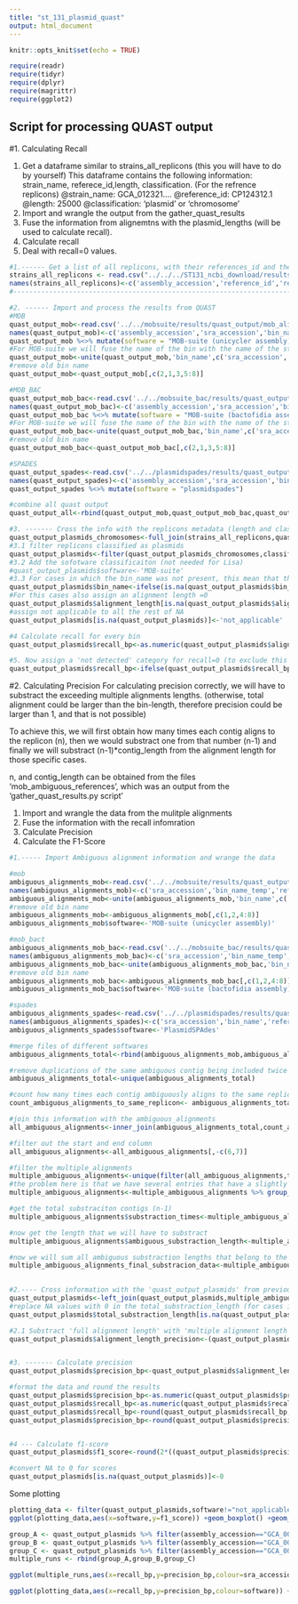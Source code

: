 ```yaml
---
title: "st_131_plasmid_quast"
output: html_document
---
```


```r
knitr::opts_knit$set(echo = TRUE)
```

```r
require(readr)
require(tidyr)
require(dplyr)
require(magrittr)
require(ggplot2)

```


## Script for processing QUAST output

#1. Calculating Recall

1. Get a dataframe similar to strains_all_replicons (this you will have to do by yourself)
This dataframe contains the following information: strain_name, referece_id,length, classification. (For the refrence replicons)
@strain_name: GCA_012321....
@reference_id: CP124312.1
@length: 25000
@classification: 'plasmid' or 'chromosome'
2. Import and wrangle the output from the gather_quast_results
3. Fuse the information from alignemtns with the plasmid_lengths (will be used to calculate recall).
4. Calculate recall
5. Deal with recall=0 values.
  
  

```r

#1.------ Get a list of all replicons, with their references_id and the lengths ----- #You should do get this info. Maybe using a little python script?
strains_all_replicons <- read.csv("../../../ST131_ncbi_download/results/replicon_data.csv", header = FALSE)
names(strains_all_replicons)<-c('assembly_accession','reference_id','replicon_length','classification')
#------------------------------------------------------------------------------------__#

#2. ------ Import and process the results from QUAST
#MOB
quast_output_mob<-read.csv('../../mobsuite/results/quast_output/mob_alignments_statistics.csv', sep=',', header=FALSE)
names(quast_output_mob)<-c('assembly_accession','sra_accession','bin_name_temp','reference_id','alignment_length','bin_length')
quast_output_mob %<>% mutate(software = "MOB-suite (unicycler assembly)")
#For MOB-suite we will fuse the name of the bin with the name of the strain, to be able to do statistics properly
quast_output_mob<-unite(quast_output_mob,'bin_name',c('sra_accession','bin_name_temp'),remove=FALSE) 
#remove old bin name
quast_output_mob<-quast_output_mob[,c(2,1,3,5:8)]

#MOB_BAC
quast_output_mob_bac<-read.csv('../../mobsuite_bac/results/quast_output/mob_alignments_statistics.csv', sep=',', header=FALSE)
names(quast_output_mob_bac)<-c('assembly_accession','sra_accession','bin_name_temp','reference_id','alignment_length','bin_length')
quast_output_mob_bac %<>% mutate(software = "MOB-suite (bactofidia assembly)")
#For MOB-suite we will fuse the name of the bin with the name of the strain, to be able to do statistics properly
quast_output_mob_bac<-unite(quast_output_mob_bac,'bin_name',c('sra_accession','bin_name_temp'),remove=FALSE) 
#remove old bin name
quast_output_mob_bac<-quast_output_mob_bac[,c(2,1,3,5:8)]

#SPADES
quast_output_spades<-read.csv('../../plasmidspades/results/quast_output/spades_alignments_statistics.csv', sep = ',', header = FALSE)
names(quast_output_spades)<-c('assembly_accession','sra_accession','bin_name','reference_id','alignment_length','bin_length')
quast_output_spades %<>% mutate(software = "plasmidspades")

#combine all quast output
quast_output_all<-rbind(quast_output_mob,quast_output_mob_bac,quast_output_spades)

#3. ------- Cross the info with the replicons metadata (length and classification is most important) --------
quast_output_plasmids_chromosomes<-full_join(strains_all_replicons,quast_output_all,by=c('assembly_accession','reference_id'))
#3.1 filter replicons classified as plasmids
quast_output_plasmids<-filter(quast_output_plasmids_chromosomes,classification=='plasmid')
#3.2 Add the sofotware classificaiton (not needed for Lisa)
#quast_output_plasmids$software<-'MOB-suite'
#3.3 For cases in which the bin_name was not present, this mean that the tool did not detected this plasmid. Assign that category.
quast_output_plasmids$bin_name<-ifelse(is.na(quast_output_plasmids$bin_name),"not_detected",as.character(quast_output_plasmids$bin_name))
#For this cases also assign an alignment length =0
quast_output_plasmids$alignment_length[is.na(quast_output_plasmids$alignment_length)]<-0
#assign not applicable to all the rest of NA
quast_output_plasmids[is.na(quast_output_plasmids)]<-'not_applicable'

#4 Calculate recall for every bin
quast_output_plasmids$recall_bp<-as.numeric(quast_output_plasmids$alignment_length)/as.numeric(quast_output_plasmids$replicon_length)

#5. Now assign a 'not detected' category for recall=0 (to exclude this values from calculations)
quast_output_plasmids$recall_bp<-ifelse(quast_output_plasmids$recall_bp==0,'not_detected',as.numeric(quast_output_plasmids$recall_bp))

```


#2. Calculating Precision
For calculating precision correctly, we will have to substract the exceeding multiple alignments lengths. (otherwise, total alignment could be larger than the bin-length, therefore precision could be larger than 1, and that is not possible) 

To achieve this, we will first obtain how many times each contig aligns to the replicon (n), then we would substract one from that number (n-1) and finally we will substract (n-1)*contig_length from the alignment length for those specific cases.

n, and contig_length can be obtained from the files 'mob_ambiguous_references', which was an output from the 'gather_quast_results.py script'

1. Import and wrangle the data from the mulitple alignments
2. Fuse the information with the recall infomration
3. Calculate Precision
4. Calculate the F1-Score

```r

#1.----- Import Ambiguous alignment information and wrange the data

#mob
ambiguous_alignments_mob<-read.csv('../../mobsuite/results/quast_output/mob_ambiguous_references.csv', sep=',', header=FALSE)
names(ambiguous_alignments_mob)<-c('sra_accession','bin_name_temp','reference_id','contig_name','contig_length','start','end')
ambiguous_alignments_mob<-unite(ambiguous_alignments_mob,'bin_name',c('sra_accession','bin_name_temp'),remove=FALSE) 
#remove old bin name
ambiguous_alignments_mob<-ambiguous_alignments_mob[,c(1,2,4:8)]
ambiguous_alignments_mob$software<-'MOB-suite (unicycler assembly)'

#mob_bact
ambiguous_alignments_mob_bac<-read.csv('../../mobsuite_bac/results/quast_output/mob_ambiguous_references.csv', sep=',', header=FALSE)
names(ambiguous_alignments_mob_bac)<-c('sra_accession','bin_name_temp','reference_id','contig_name','contig_length','start','end')
ambiguous_alignments_mob_bac<-unite(ambiguous_alignments_mob_bac,'bin_name',c('sra_accession','bin_name_temp'),remove=FALSE) 
#remove old bin name
ambiguous_alignments_mob_bac<-ambiguous_alignments_mob_bac[,c(1,2,4:8)]
ambiguous_alignments_mob_bac$software<-'MOB-suite (bactofidia assembly)'

#spades
ambiguous_alignments_spades<-read.csv('../../plasmidspades/results/quast_output/spades_ambiguous_references.csv', sep=',', header=FALSE)
names(ambiguous_alignments_spades)<-c('sra_accession','bin_name','reference_id','contig_name','contig_length','start','end')
ambiguous_alignments_spades$software<-'PlasmidSPAdes'

#merge files of different softwares
ambiguous_alignments_total<-rbind(ambiguous_alignments_mob,ambiguous_alignments_mob_bac,ambiguous_alignments_spades)

#remove duplications of the same ambiguous contig being included twice
ambiguous_alignments_total<-unique(ambiguous_alignments_total)

#count how many times each contig ambiguously aligns to the same replicon (n)
count_ambiguous_alignments_to_same_replicon<- ambiguous_alignments_total %>% group_by(sra_accession,bin_name,reference_id,contig_name) %>% summarise(total_ambiguous_alignments=n())

#join this information with the ambiguous_alignments
all_ambiguous_alignments<-inner_join(ambiguous_alignments_total,count_ambiguous_alignments_to_same_replicon,by=c('sra_accession','bin_name','reference_id','contig_name'))

#filter out the start and end column
all_ambiguous_alignments<-all_ambiguous_alignments[,-c(6,7)]

#filter the multiple_alignments 
multiple_ambiguous_alignments<-unique(filter(all_ambiguous_alignments,total_ambiguous_alignments>=2))
#the problem here is that we have several entries that have a slightly different contig lenght. We will retain the largest
multiple_ambiguous_alignments<-multiple_ambiguous_alignments %>% group_by(sra_accession,bin_name,reference_id,contig_name) %>% mutate(max_length=max(contig_length)) %>% ungroup() %>% filter(contig_length==max_length)

#get the total substraciton contigs (n-1)
multiple_ambiguous_alignments$substraction_times<-multiple_ambiguous_alignments$total_ambiguous_alignments-1

#now get the length that we will have to substract
multiple_ambiguous_alignments$ambiguous_substraction_length<-multiple_ambiguous_alignments$contig_length*multiple_ambiguous_alignments$substraction_times

#now we will sum all ambiguous substraction lengths that belong to the same bin_name/refrence_id (because there might be multiple contigs within the same bin that align to the same replicon)
multiple_ambiguous_alignments_final_substracion_data<-multiple_ambiguous_alignments %>% group_by(sra_accession,bin_name,reference_id,software) %>% summarise(total_substraction_length=sum(ambiguous_substraction_length))
 

#2.---- Cross information with the 'quast_output_plasmids' from previous section (this will allow us to calculate precision) ------
quast_output_plasmids<-left_join(quast_output_plasmids,multiple_ambiguous_alignments_final_substracion_data,by=c('sra_accession','bin_name','reference_id','software'))
#replace NA values with 0 in the total_substraction_length (for cases in which there are no multiple alignments)
quast_output_plasmids$total_substraction_length[is.na(quast_output_plasmids$total_substraction_length)]<-0

#2.1 Substract 'full alignment length' with 'multiple alignment length' to get the 'alignment length' that will be used for precision calculation
quast_output_plasmids$alignment_length_precision<-(quast_output_plasmids$alignment_length-quast_output_plasmids$total_substraction_length)


#3. ------- Calculate precision
quast_output_plasmids$precision_bp<-quast_output_plasmids$alignment_length_precision/as.numeric(quast_output_plasmids$bin_length)

#format the data and round the results
quast_output_plasmids$precision_bp<-as.numeric(quast_output_plasmids$precision_bp)
quast_output_plasmids$recall_bp<-as.numeric(quast_output_plasmids$recall_bp)
quast_output_plasmids$recall_bp<-round(quast_output_plasmids$recall_bp,3)
quast_output_plasmids$precision_bp<-round(quast_output_plasmids$precision_bp,3)


#4 --- Calculate f1-score
quast_output_plasmids$f1_score<-round(2*((quast_output_plasmids$precision_bp*quast_output_plasmids$recall_bp)/(quast_output_plasmids$precision_bp+quast_output_plasmids$recall_bp)),3)

#convert NA to 0 for scores
quast_output_plasmids[is.na(quast_output_plasmids)]<-0

```

Some plotting

```r
plotting_data <- filter(quast_output_plasmids,software!="not_applicable")
ggplot(plotting_data,aes(x=software,y=f1_score)) +geom_boxplot() +geom_jitter(shape=16, position=position_jitter(0.2))
```
```r
group_A <- quast_output_plasmids %>% filter(assembly_accession=="GCA_002056635.1") %>% mutate(group="A")
group_B <- quast_output_plasmids %>% filter(assembly_accession=="GCA_002180195.1") %>% mutate(group="B")
group_C <- quast_output_plasmids %>% filter(assembly_accession=="GCA_002202175.1") %>% mutate(group="C")
multiple_runs <- rbind(group_A,group_B,group_C)
```

```r
ggplot(multiple_runs,aes(x=recall_bp,y=precision_bp,colour=sra_accession)) +geom_point() +facet_wrap(~group)
```


```r
ggplot(plotting_data,aes(x=recall_bp,y=precision_bp,colour=software)) +geom_point()
```

